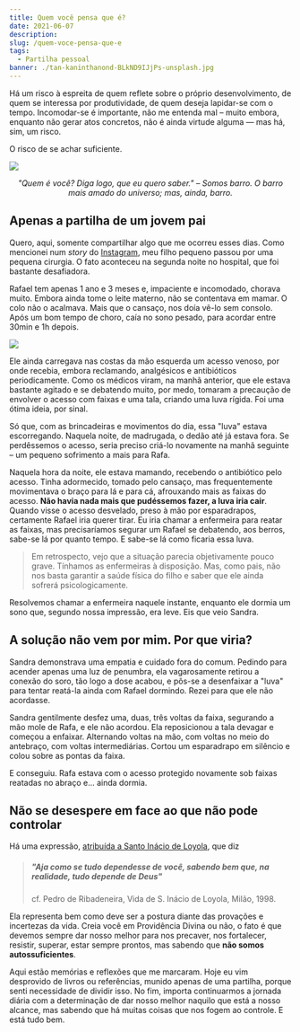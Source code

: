 ```yaml
---
title: Quem você pensa que é?
date: 2021-06-07
description: 
slug: /quem-voce-pensa-que-e
tags:
  - Partilha pessoal
banner: ./tan-kaninthanond-BLkND9IJjPs-unsplash.jpg
---
```


Há um risco à espreita de quem reflete sobre o próprio desenvolvimento, de quem se interessa por produtividade, de quem deseja lapidar-se com o tempo. Incomodar-se é importante, não me entenda mal – muito embora, enquanto não gerar atos concretos, não é ainda virtude alguma — mas há, sim, um risco.

O risco de se achar suficiente.

![](./tan-kaninthanond-BLkND9IJjPs-unsplash.jpg)
<center><i>"Quem é você? Diga logo, que eu quero saber." – Somos barro. O barro mais amado do universo; mas, ainda, barro.</i></center>

## Apenas a partilha de um jovem pai

Quero, aqui, somente compartilhar algo que me ocorreu esses dias. Como mencionei num *story* do [Instagram](https://www.instagram.com/g.boaviagem/), meu filho pequeno passou por uma pequena cirurgia. O fato aconteceu na segunda noite no hospital, que foi bastante desafiadora.

Rafael tem apenas 1 ano e 3 meses e, impaciente e incomodado, chorava muito. Embora ainda tome o leite materno, não se contentava em mamar. O colo não o acalmava. Mais que o cansaço, nos doía vê-lo sem consolo. Após um bom tempo de choro, caía no sono pesado, para acordar entre 30min e 1h depois.

![](./diana-polekhina-ZBstHWt9vLc-unsplash.jpg)

Ele ainda carregava nas costas da mão esquerda um acesso venoso, por onde recebia, embora reclamando, analgésicos e antibióticos periodicamente. Como os médicos viram, na manhã anterior, que ele estava bastante agitado e se debatendo muito, por medo, tomaram a precaução de envolver o acesso com faixas e uma tala, criando uma luva rígida. Foi uma ótima ideia, por sinal.

Só que, com as brincadeiras e movimentos do dia, essa "luva" estava escorregando. Naquela noite, de madrugada, o dedão até já estava fora. Se perdêssemos o acesso, seria preciso criá-lo novamente na manhã seguinte – um pequeno sofrimento a mais para Rafa.

Naquela hora da noite, ele estava mamando, recebendo o antibiótico pelo acesso. Tinha adormecido, tomado pelo cansaço, mas frequentemente movimentava o braço para lá e para cá, afrouxando mais as faixas do acesso. **Não havia nada mais que pudéssemos fazer, a luva iria cair**. Quando visse o acesso desvelado, preso à mão por esparadrapos, certamente Rafael iria querer tirar. Eu iria chamar a enfermeira para reatar as faixas, mas precisaríamos segurar um Rafael se debatendo, aos berros, sabe-se lá por quanto tempo. E sabe-se lá como ficaria essa luva.

> Em retrospecto, vejo que a situação parecia objetivamente pouco grave. Tínhamos as enfermeiras à disposição. Mas, como pais, não nos basta garantir a saúde física do filho e saber que ele ainda sofrerá psicologicamente.

Resolvemos chamar a enfermeira naquele instante, enquanto ele dormia um sono que, segundo nossa impressão, era leve. Eis que veio Sandra.

## A solução não vem por mim. Por que viria?

Sandra demonstrava uma empatia e cuidado fora do comum. Pedindo para acender apenas uma luz de penumbra, ela vagarosamente retirou a conexão do soro, tão logo a dose acabou, e pôs-se a desenfaixar a "luva" para tentar reatá-la ainda com Rafael dormindo. Rezei para que ele não acordasse.

Sandra gentilmente desfez uma, duas, três voltas da faixa, segurando a mão mole de Rafa, e ele não acordou. Ela reposicionou a tala devagar e começou a enfaixar. Alternando voltas na mão, com voltas no meio do antebraço, com voltas intermediárias. Cortou um esparadrapo em silêncio e colou sobre as pontas da faixa.

E conseguiu. Rafa estava com o acesso protegido novamente sob faixas reatadas no abraço e... ainda dormia.

## Não se desespere em face ao que não pode controlar

Há uma expressão, [atribuída a Santo Inácio de Loyola](https://www.vatican.va/content/benedict-xvi/pt/angelus/2012/documents/hf_ben-xvi_ang_20120617.html), que diz
> ##### "Aja como se tudo dependesse de você, sabendo bem que, na realidade, tudo depende de Deus"
> cf. Pedro de Ribadeneira, Vida de S. Inácio de Loyola, Milão, 1998.

Ela representa bem como deve ser a postura diante das provações e incertezas da vida. Creia você em Providência Divina ou não, o fato é que devemos sempre dar nosso melhor para nos precaver, nos fortalecer, resistir, superar, estar sempre prontos, mas sabendo que **não somos autossuficientes**.

Aqui estão memórias e reflexões que me marcaram. Hoje eu vim desprovido de livros ou referências, munido apenas de uma partilha, porque senti necessidade de dividir isso. No fim, importa continuarmos a jornada diária com a determinação de dar nosso melhor naquilo que está a nosso alcance, mas sabendo que há muitas coisas que nos fogem ao controle. E está tudo bem.
